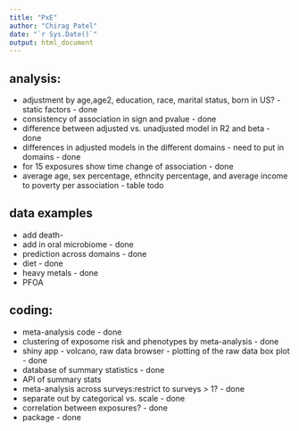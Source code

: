 ```yaml
---
title: "PxE"
author: "Chirag Patel"
date: "`r Sys.Date()`"
output: html_document
---
```




## analysis:

-   adjustment by age,age2, education, race, marital status, born in US? - static factors - done
-   consistency of association in sign and pvalue - done
-   difference between adjusted vs. unadjusted model in R2 and beta - done
-   differences in adjusted models in the different domains - need to put in domains - done
-   for 15 exposures show time change of association - done
-   average age, sex percentage, ethncity percentage, and average income to poverty per association - table todo



## data examples

-   add death-   
-   add in oral microbiome - done
-   prediction across domains - done
-   diet - done
-   heavy metals - done
-   PFOA

## coding:

-   meta-analysis code - done
-   clustering of exposome risk and phenotypes by meta-analysis - done
-   shiny app - volcano, raw data browser - plotting of the raw data box plot - done
-   database of summary statistics - done
-  API of summary stats
-   meta-analysis across surveys:restrict to surveys > 1? - done
-   separate out by categorical vs. scale - done
-   correlation between exposures? - done
-  package - done



